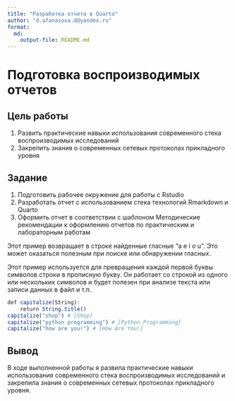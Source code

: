 ---
title: "Разработка отчета в Quarto"
author: "d.afanasova.d@yandex.ru"
format: 
  md:
    output-file: README.md
---

# Подготовка воспроизводимых отчетов

## Цель работы

1.  Развить практические навыки использования современного стека воспроизводимых исследований
2.  Закрепить знания о современных сетевых протоколах прикладного уровня

## Задание

1.  Подготовить рабочее окружение для работы с Rstudio
2.  Разработать отчет с использованием стека технологий Rmarkdown и Quarto
3.  Оформить отчет в соответствии с шаблоном Методические рекомендации к оформлению отчетов по практическим и лабораторным работам

Этот пример возвращает в строке найденные гласные "a e i o u". Это может оказаться полезным при поиске или обнаружении гласных.

Этот пример используется для превращения каждой первой буквы символов строки в прописную букву. Он работает со строкой из одного или нескольких символов и будет полезен при анализе текста или записи данных в файл и т.п.

```{r}
def capitalize(String):
    return String.title()
capitalize("shop") # [Shop]
capitalize("python programming") # [Python Programming]
capitalize("how are you!") # [How Are You!]
```


## Вывод

В ходе выполненной работы я развила практические навыки использования современного стека воспроизводимых исследований и закрепила знания о современных сетевых протоколах прикладного уровня.
